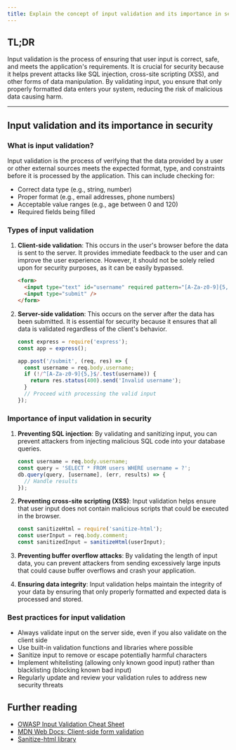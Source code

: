 ```yaml
---
title: Explain the concept of input validation and its importance in security
---
```


## TL;DR

Input validation is the process of ensuring that user input is correct, safe, and meets the application's requirements. It is crucial for security because it helps prevent attacks like SQL injection, cross-site scripting (XSS), and other forms of data manipulation. By validating input, you ensure that only properly formatted data enters your system, reducing the risk of malicious data causing harm.

---

## Input validation and its importance in security

### What is input validation?

Input validation is the process of verifying that the data provided by a user or other external sources meets the expected format, type, and constraints before it is processed by the application. This can include checking for:

- Correct data type (e.g., string, number)
- Proper format (e.g., email addresses, phone numbers)
- Acceptable value ranges (e.g., age between 0 and 120)
- Required fields being filled

### Types of input validation

1. **Client-side validation**: This occurs in the user's browser before the data is sent to the server. It provides immediate feedback to the user and can improve the user experience. However, it should not be solely relied upon for security purposes, as it can be easily bypassed.

   ```html
   <form>
     <input type="text" id="username" required pattern="[A-Za-z0-9]{5,}" />
     <input type="submit" />
   </form>
   ```

2. **Server-side validation**: This occurs on the server after the data has been submitted. It is essential for security because it ensures that all data is validated regardless of the client's behavior.

   ```js
   const express = require('express');
   const app = express();

   app.post('/submit', (req, res) => {
     const username = req.body.username;
     if (!/^[A-Za-z0-9]{5,}$/.test(username)) {
       return res.status(400).send('Invalid username');
     }
     // Proceed with processing the valid input
   });
   ```

### Importance of input validation in security

1. **Preventing SQL injection**: By validating and sanitizing input, you can prevent attackers from injecting malicious SQL code into your database queries.

   ```js
   const username = req.body.username;
   const query = 'SELECT * FROM users WHERE username = ?';
   db.query(query, [username], (err, results) => {
     // Handle results
   });
   ```

2. **Preventing cross-site scripting (XSS)**: Input validation helps ensure that user input does not contain malicious scripts that could be executed in the browser.

   ```js
   const sanitizeHtml = require('sanitize-html');
   const userInput = req.body.comment;
   const sanitizedInput = sanitizeHtml(userInput);
   ```

3. **Preventing buffer overflow attacks**: By validating the length of input data, you can prevent attackers from sending excessively large inputs that could cause buffer overflows and crash your application.

4. **Ensuring data integrity**: Input validation helps maintain the integrity of your data by ensuring that only properly formatted and expected data is processed and stored.

### Best practices for input validation

- Always validate input on the server side, even if you also validate on the client side
- Use built-in validation functions and libraries where possible
- Sanitize input to remove or escape potentially harmful characters
- Implement whitelisting (allowing only known good input) rather than blacklisting (blocking known bad input)
- Regularly update and review your validation rules to address new security threats

## Further reading

- [OWASP Input Validation Cheat Sheet](https://cheatsheetseries.owasp.org/cheatsheets/Input_Validation_Cheat_Sheet.html)
- [MDN Web Docs: Client-side form validation](https://developer.mozilla.org/en-US/docs/Learn/Forms/Form_validation)
- [Sanitize-html library](https://www.npmjs.com/package/sanitize-html)
